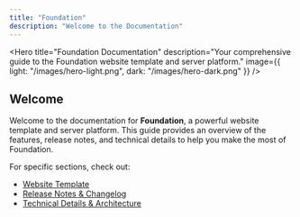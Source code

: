 ```yaml
---
title: "Foundation"
description: "Welcome to the Documentation"
---
```



<Hero
  title="Foundation Documentation"
  description="Your comprehensive guide to the Foundation website template and server platform."
  image={{
    light: "/images/hero-light.png",
    dark: "/images/hero-dark.png"
  }}
/>

## Welcome
Welcome to the documentation for **Foundation**, a powerful website template and server platform. This guide provides an overview of the features, release notes, and technical details to help you make the most of Foundation.

For specific sections, check out:
- [Website Template](website-template)
- [Release Notes & Changelog](release-notes)
- [Technical Details & Architecture](technical-details)
